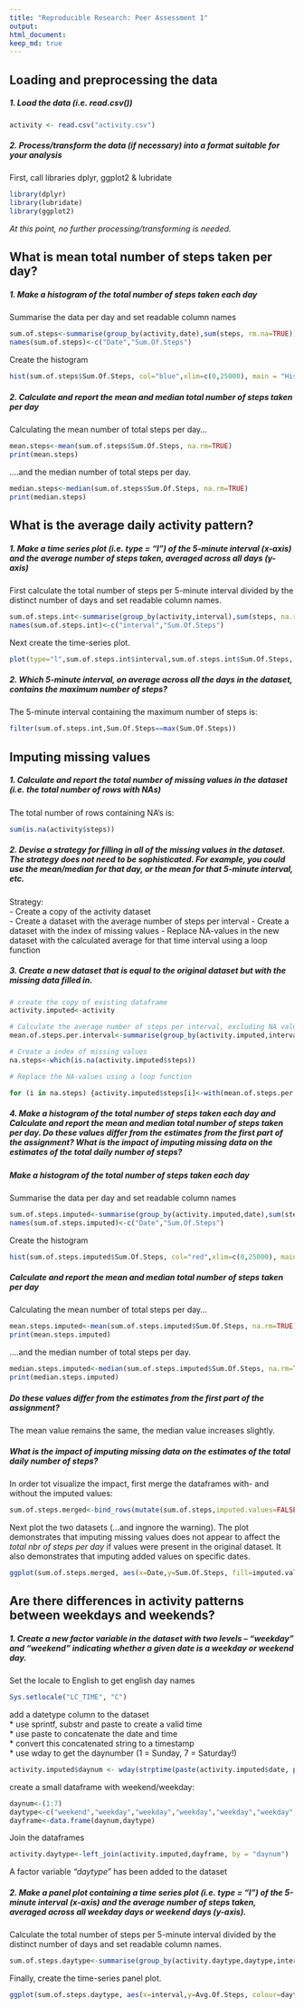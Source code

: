 ```yaml
---
title: "Reproducible Research: Peer Assessment 1"
output: 
html_document:
keep_md: true
---
```



## Loading and preprocessing the data

##### 1. Load the data (i.e. read.csv())

```r
activity <- read.csv("activity.csv")
```

##### 2. Process/transform the data (if necessary) into a format suitable for your analysis 

First, call libraries dplyr, ggplot2 & lubridate
```r
library(dplyr)
library(lubridate)
library(ggplot2)
```
*At this point, no further processing/transforming is needed.*


## What is mean total number of steps taken per day?

##### 1. Make a histogram of the total number of steps taken each day

Summarise the data per day and set readable column names
```r
sum.of.steps<-summarise(group_by(activity,date),sum(steps, rm.na=TRUE))
names(sum.of.steps)<-c("Date","Sum.Of.Steps")
```
Create the histogram
```r
hist(sum.of.steps$Sum.Of.Steps, col="blue",xlim=c(0,25000), main = "Histogram of steps per day", xlab="total number of steps per day")
```


##### 2. Calculate and report the mean and median total number of steps taken per day

Calculating the mean number of total steps per day...
```r
mean.steps<-mean(sum.of.steps$Sum.Of.Steps, na.rm=TRUE)
print(mean.steps)
```
....and the median number of total steps per day.
```r
median.steps<-median(sum.of.steps$Sum.Of.Steps, na.rm=TRUE)
print(median.steps)
```

## What is the average daily activity pattern?
##### 1. Make a time series plot (i.e. type = "l") of the 5-minute interval (x-axis) and the average number of steps taken, averaged across all days (y-axis)

First calculate the total number of steps per 5-minute interval divided by the distinct number of days and set readable column names.
```r
sum.of.steps.int<-summarise(group_by(activity,interval),sum(steps, na.rm=TRUE)/n_distinct(date))
names(sum.of.steps.int)<-c("interval","Sum.Of.Steps")
```

Next create the time-series plot.
```r
plot(type="l",sum.of.steps.int$interval,sum.of.steps.int$Sum.Of.Steps, xlab="5-minute interval", ylab="Avg number of steps taken", main="Avg number of steps per 5-minute interval" )   
```


##### 2. Which 5-minute interval, on average across all the days in the dataset, contains the maximum number of steps?

The 5-minute interval containing the maximum number of steps is:
```r
filter(sum.of.steps.int,Sum.Of.Steps==max(Sum.Of.Steps))
```

## Imputing missing values

##### 1. Calculate and report the total number of missing values in the dataset (i.e. the total number of rows with NAs)

The total number of rows containing NA's is:
```r
sum(is.na(activity$steps))
```

##### 2. Devise a strategy for filling in all of the missing values in the dataset. The strategy does not need to be sophisticated. For example, you could use the mean/median for that day, or the mean for that 5-minute interval, etc.

Strategy:   
- Create a copy of the activity dataset   
- Create a dataset with the average number of steps per interval
- Create a dataset with the index of missing values
- Replace NA-values in the new dataset with the calculated average for that time interval using a loop function


##### 3. Create a new dataset that is equal to the original dataset but with the missing data filled in.
```r
# create the copy of existing dataframe
activity.imputed<-activity

# Calculate the average number of steps per interval, excluding NA values   
mean.of.steps.per.interval<-summarise(group_by(activity.imputed,interval),mean.of.steps=mean(steps, na.rm=TRUE))

# Create a index of missing values 
na.steps<-which(is.na(activity.imputed$steps))

# Replace the NA-values using a loop function

for (i in na.steps) {activity.imputed$steps[i]<-with(mean.of.steps.per.interval,mean.of.steps[interval==activity.imputed$interval[i]])}

```
##### 4. Make a histogram of the total number of steps taken each day and Calculate and report the mean and median total number of steps taken per day. Do these values differ from the estimates from the first part of the assignment? What is the impact of imputing missing data on the estimates of the total daily number of steps?

##### Make a histogram of the total number of steps taken each day
Summarise the data per day and set readable column names
```r
sum.of.steps.imputed<-summarise(group_by(activity.imputed,date),sum(steps, rm.na=TRUE))
names(sum.of.steps.imputed)<-c("Date","Sum.Of.Steps")
```
Create the histogram
```r
hist(sum.of.steps.imputed$Sum.Of.Steps, col="red",xlim=c(0,25000), main = "Histogram of steps per day with imputed values", xlab="total number of steps per day")
```

##### Calculate and report the mean and median total number of steps taken per day

Calculating the mean number of total steps per day...
```r
mean.steps.imputed<-mean(sum.of.steps.imputed$Sum.Of.Steps, na.rm=TRUE)
print(mean.steps.imputed)
```
....and the median number of total steps per day.
```r
median.steps.imputed<-median(sum.of.steps.imputed$Sum.Of.Steps, na.rm=TRUE)
print(median.steps.imputed)
```


##### Do these values differ from the estimates from the first part of the assignment?
The mean value remains the same, the median value increases slightly.

##### What is the impact of imputing missing data on the estimates of the total daily number of steps?

In order tot visualize the impact, first merge the dataframes with- and without the imputed values:
```r
sum.of.steps.merged<-bind_rows(mutate(sum.of.steps,imputed.values=FALSE),mutate(sum.of.steps.imputed,imputed.values=TRUE))
```

Next plot the two datasets (...and ingnore the warning). 
The plot demonstrates that imputing missing values does not appear to affect the *total nbr of steps per day* if values were present in the original dataset. It also demonstrates that imputing added values on specific dates. 
```r
ggplot(sum.of.steps.merged, aes(x=Date,y=Sum.Of.Steps, fill=imputed.values))+geom_bar(stat="identity") + facet_grid(imputed.values~.) + scale_fill_brewer(palette="Set1") + ggtitle ("Total nbr of steps per day - with and without computed values") + scale_x_discrete(breaks=NULL)
```

## Are there differences in activity patterns between weekdays and weekends?

##### 1. Create a new factor variable in the dataset with two levels – “weekday” and “weekend” indicating whether a given date is a weekday or weekend day.

Set the locale to English to get english day names
```r
Sys.setlocale("LC_TIME", "C")
```

add a datetype column to the dataset  
* use sprintf, substr and paste to create a valid time  
* use paste to concatenate the date and time  
* convert this concatenated string to a timestamp  
* use wday to get the daynumber (1 = Sunday, 7 = Saturday!)  

```r
activity.imputed$daynum <- wday(strptime(paste(activity.imputed$date, paste(substr(sprintf("%04s",activity.imputed$interval), 1, 2),":",substr(sprintf("%04s",activity.imputed$interval), 3, 4), sep="")), format ="%Y-%m-%d %H:%M"))
```

create a small dataframe with weekend/weekday:
```r
daynum<-(1:7)
daytype<-c("weekend","weekday","weekday","weekday","weekday","weekday","weekend")
dayframe<-data.frame(daynum,daytype)
```

Join the dataframes
```r
activity.daytype<-left_join(activity.imputed,dayframe, by = "daynum")
```

A factor variable *"daytype"* has been added to the dataset

##### 2. Make a panel plot containing a time series plot (i.e. type = "l") of the 5-minute interval (x-axis) and the average number of steps taken, averaged across all weekday days or weekend days (y-axis). 

Calculate the total number of steps per 5-minute interval divided by the distinct number of days and set readable column names.
```r
sum.of.steps.daytype<-summarise(group_by(activity.daytype,daytype,interval),"Avg.Of.Steps"=sum(steps, na.rm=TRUE)/n_distinct(date))
```

Finally, create the time-series panel plot.
```r
ggplot(sum.of.steps.daytype, aes(x=interval,y=Avg.Of.Steps, colour=daytype))+geom_line() + facet_grid(daytype~.)  + ggtitle ("Average nbr of steps per 5-minute interval") + scale_y_continuous(name="Average Number of Steps") + scale_x_continuous(name="5-Minute Interval")
```


